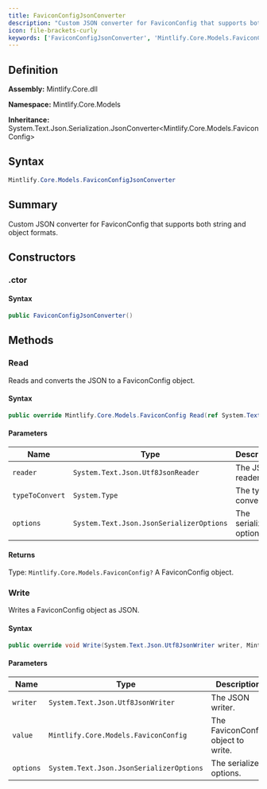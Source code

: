 ```yaml
---
title: FaviconConfigJsonConverter
description: "Custom JSON converter for FaviconConfig that supports both string and object formats."
icon: file-brackets-curly
keywords: ['FaviconConfigJsonConverter', 'Mintlify.Core.Models.FaviconConfigJsonConverter', 'Mintlify.Core.Models', 'class', 'System.Text.Json.Serialization.JsonConverter<Mintlify.Core.Models.FaviconConfig>']
---
```


## Definition

**Assembly:** Mintlify.Core.dll

**Namespace:** Mintlify.Core.Models

**Inheritance:** System.Text.Json.Serialization.JsonConverter&lt;Mintlify.Core.Models.FaviconConfig&gt;

## Syntax

```csharp
Mintlify.Core.Models.FaviconConfigJsonConverter
```

## Summary

Custom JSON converter for FaviconConfig that supports both string and object formats.

## Constructors

### .ctor

#### Syntax

```csharp
public FaviconConfigJsonConverter()
```

## Methods

### Read

Reads and converts the JSON to a FaviconConfig object.

#### Syntax

```csharp
public override Mintlify.Core.Models.FaviconConfig Read(ref System.Text.Json.Utf8JsonReader reader, System.Type typeToConvert, System.Text.Json.JsonSerializerOptions options)
```

#### Parameters

| Name | Type | Description |
|------|------|-------------|
| `reader` | `System.Text.Json.Utf8JsonReader` | The JSON reader. |
| `typeToConvert` | `System.Type` | The type to convert to. |
| `options` | `System.Text.Json.JsonSerializerOptions` | The serializer options. |

#### Returns

Type: `Mintlify.Core.Models.FaviconConfig?`
A FaviconConfig object.

### Write

Writes a FaviconConfig object as JSON.

#### Syntax

```csharp
public override void Write(System.Text.Json.Utf8JsonWriter writer, Mintlify.Core.Models.FaviconConfig value, System.Text.Json.JsonSerializerOptions options)
```

#### Parameters

| Name | Type | Description |
|------|------|-------------|
| `writer` | `System.Text.Json.Utf8JsonWriter` | The JSON writer. |
| `value` | `Mintlify.Core.Models.FaviconConfig` | The FaviconConfig object to write. |
| `options` | `System.Text.Json.JsonSerializerOptions` | The serializer options. |

